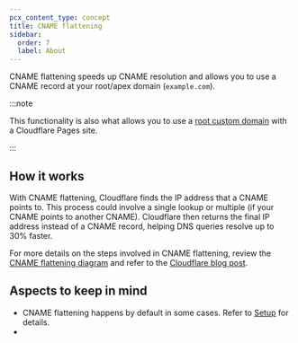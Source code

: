 ```yaml
---
pcx_content_type: concept
title: CNAME flattening
sidebar:
  order: 7
  label: About
---
```



CNAME flattening speeds up CNAME resolution and allows you to use a CNAME record at your root/apex domain (`example.com`).

:::note


This functionality is also what allows you to use a [root custom domain](/pages/configuration/custom-domains/) with a Cloudflare Pages site.


:::

## How it works

With CNAME flattening, Cloudflare finds the IP address that a CNAME points to. This process could involve a single lookup or multiple (if your CNAME points to another CNAME). Cloudflare then returns the final IP address instead of a CNAME record, helping DNS queries resolve up to 30% faster.

For more details on the steps involved in CNAME flattening, review the [CNAME flattening diagram](/dns/cname-flattening/cname-flattening-diagram/) and refer to the [Cloudflare blog post](https://blog.cloudflare.com/introducing-cname-flattening-rfc-compliant-cnames-at-a-domains-root/).

## Aspects to keep in mind

* CNAME flattening happens by default in some cases. Refer to [Setup](/dns/cname-flattening/set-up-cname-flattening/) for details.
* <Render file="cname-flattening-callout" />
